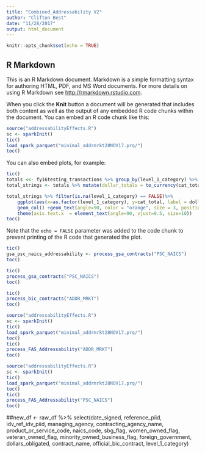 ```yaml
---
title: "Combined_Addressability V2"
author: "Clifton Best"
date: "11/28/2017"
output: html_document
---
```


```r
knitr::opts_chunk$set(echo = TRUE)
```

## R Markdown

This is an R Markdown document. Markdown is a simple formatting syntax for authoring HTML, PDF, and MS Word documents. For more details on using R Markdown see <http://rmarkdown.rstudio.com>.

When you click the **Knit** button a document will be generated that includes both content as well as the output of any embedded R code chunks within the document. You can embed an R code chunk like this:

```r
source("addressabilityEffects.R")
sc <- sparkInit()
tic()
load_spark_parquet("minimal_addrmrkt28NOV17.prq/")
toc()

```

You can also embed plots, for example:

```r
tic()
totals <<- fy16testing_transactions %>% group_by(level_1_category) %>% summarise(cat_total = sum(dollars_obligated)) %>% collect()
total_strings <- totals %>% mutate(dollar_totals = to_currency(cat_total, currency_symbol = "$", symbol_first = TRUE, group_size = 3, group_delim = ",", decimal_size = 2,decimal_delim = ".")) %>% collect()                                                                                                     

total_strings %>% filter(is.na(level_1_category) == FALSE)%>%
    ggplot(aes(x=as.factor(level_1_category), y=cat_total, label = dollar_totals) ) + 
    geom_col() +geom_text(angle=90, color = "orange", size = 3, position = position_stack(vjust = 0.5))+
    theme(axis.text.x  = element_text(angle=90, vjust=0.5, size=10))
toc()
```

Note that the `echo = FALSE` parameter was added to the code chunk to prevent printing of the R code that generated the plot.

```r
tic()
gsa_psc_naics_addressability <- process_gsa_contracts("PSC_NAICS")
toc()
```

```r
tic()
process_gsa_contracts("PSC_NAICS")
toc()
```

```r
tic()
process_bic_contracts("ADDR_MRKT")
toc()
```

```r
source("addressabilityEffects.R")
sc <- sparkInit()
tic()
load_spark_parquet("minimal_addrmrkt28NOV17.prq/")
toc()
tic()
process_FAS_Addressability("ADDR_MRKT")
toc()
```

```r
source("addressabilityEffects.R")
sc <- sparkInit()
tic()
load_spark_parquet("minimal_addrmrkt28NOV17.prq/")
toc()
tic()
process_FAS_Addressability("PSC_NAICS")
toc()
```

##new_df <- raw_df %>% select(date_signed, reference_piid, idv_ref_idv_piid, managing_agency, contracting_agency_name, product_or_service_code, naics_code, sbg_flag, women_owned_flag, veteran_owned_flag, minority_owned_business_flag, foreign_government, dollars_obligated, contract_name, official_bic_contract, level_1_category)
